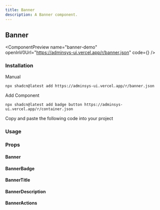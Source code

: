 ```yaml
---
title: Banner
description: A Banner component.
---
```


## Banner

<ComponentPreview
  name="banner-demo"
  openInV0Url="https://adminsys-ui.vercel.app/r/banner.json"
  code={<ComponentSource name="banner-demo" />}
/>

### Installation

<Tabs className="gap-0" defaultValue="cli">

<TabsList>
  <TabsTriggerShadcnCLI />
  <TabsTrigger className="cursor-pointer" value="manual">Manual</TabsTrigger>
</TabsList>

<TabsContent value="cli" className="[&>figure]:mb-0">

```package-install
npx shadcn@latest add https://adminsys-ui.vercel.app/r/banner.json
```

</TabsContent>

<TabsContent value="manual">

<Steps>

<Step>Add Component</Step>

```package-install
npx shadcn@latest add badge button https://adminsys-ui.vercel.app/r/container.json
```

<Step>Copy and paste the following code into your project</Step>

<ComponentSource
  name="banner"
/>

</Steps>

</TabsContent>

</Tabs>

### Usage

<ComponentSource
  name="banner-demo"
  codeCollapsible
/>

### Props

#### Banner

<AutoTypeTable path="./src/registry/components/layout/banner/index.tsx" name="BannerProps" />

#### BannerBadge

<AutoTypeTable path="./src/registry/components/layout/banner/index.tsx" name="BannerBadgeProps" />

#### BannerTitle

<AutoTypeTable path="./src/registry/components/layout/banner/index.tsx" name="BannerTitleProps" />

#### BannerDescription

<AutoTypeTable path="./src/registry/components/layout/banner/index.tsx" name="BannerDescriptionProps" />

#### BannerActions

<AutoTypeTable path="./src/registry/components/layout/banner/index.tsx" name="BannerActionsProps" />
